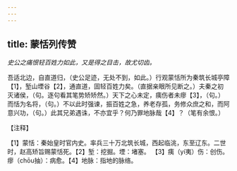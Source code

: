 ```yaml
---
---
---
```

title: 蒙恬列传赞
---



*史公之痛恨轻百姓力如此，又是得之目击，故尤切齿。*

吾适北边，自直道归，（史公足迹，无处不到，如此。）行观蒙恬所为秦筑长城亭障【1】，堑山堙谷【2】，通直道，固轻百姓力矣。（直据亲眼所见断之。）夫秦之初灭诸侯，（句。逐句看其笔势矫矫然。）天下之心未定，痍伤者未瘳【3】，（句。）而恬为名将，（句。）不以此时强谏，振百姓之急，养老存孤，务修众庶之和，而阿意兴功，（句。）此其兄弟遇诛，不亦宜乎？何乃罪地脉哉【4】？（笔有余恨。）

【注释】

【1】蒙恬：秦始皇时官内史。率兵三十万北筑长城，西起临洮，东至辽东。二世时，赵高矫旨赐蒙恬死。【2】堑：挖掘。堙：堵塞。
【3】痍（yí夷）伤：创伤。瘳（chōu抽）：病愈。【4】地脉：指地的脉络。